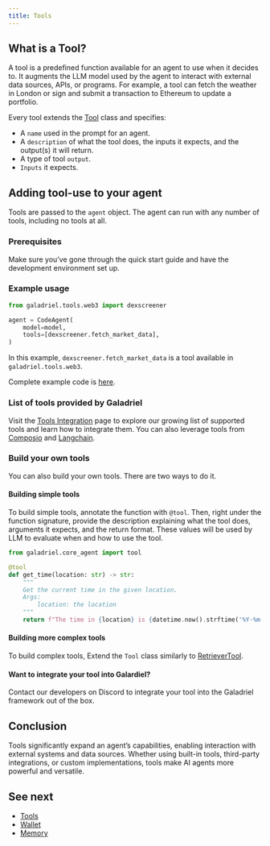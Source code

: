 ```yaml
---
title: Tools
---
```

## What is a Tool?

A tool is a predefined function available for an agent to use when it decides to. It augments the LLM model used by the agent to interact with external data sources, APIs, or programs. For example, a tool can fetch the weather in London or sign and submit a transaction to Ethereum to update a portfolio.

Every tool extends the [Tool](https://github.com/huggingface/smolagents/blob/main/src/smolagents/tools.py#L83) class and specifies:

- A `name` used in the prompt for an agent.
- A `description` of what the tool does, the inputs it expects, and the output(s) it will return.
- A type of tool `output`.
- `Inputs` it expects.

## Adding tool-use to your agent

Tools are passed to the `agent` object. The agent can run with any number of tools, including no tools at all.

### Prerequisites

Make sure you’ve gone through the quick start guide and have the development environment set up.

### Example usage

```python
from galadriel.tools.web3 import dexscreener

agent = CodeAgent(
    model=model,
    tools=[dexscreener.fetch_market_data],
)
```

In this example, `dexscreener.fetch_market_data` is a tool available in `galadriel.tools.web3`.

Complete example code is [here](https://github.com/galadriel-ai/galadriel/tree/main/examples/basic-web3).

### List of tools provided by Galadriel

Visit the [Tools Integration](/galadriel-network/integrations/tools) page to explore our growing list of supported tools and learn how to integrate them. You can also leverage tools from [Composio](https://composio.dev/) and [Langchain](https://python.langchain.com/v0.1/docs/modules/tools/).

### Build your own tools

You can also build your own tools. There are two ways to do it.

#### Building simple tools
To build simple tools, annotate the function with `@tool`.
Then, right under the function signature, provide the description explaining what the tool does, arguments it expects, and the return format. These values will be used by LLM to evaluate when and how to use the tool.


```python
from galadriel.core_agent import tool

@tool
def get_time(location: str) -> str:
    """
    Get the current time in the given location.
    Args:
        location: the location
    """
    return f"The time in {location} is {datetime.now().strftime('%Y-%m-%d %H:%M:%S')}"
```

#### Building more complex tools

To build complex tools, Extend the `Tool` class similarly to [RetrieverTool](https://github.com/galadriel-ai/galadriel/blob/main/galadriel/tools/retriever.py).

#### Want to integrate your tool into Galardiel?

Contact our developers on Discord to integrate your tool into the Galadriel framework out of the box.

## Conclusion

Tools significantly expand an agent’s capabilities, enabling interaction with external systems and data sources. Whether using built-in tools, third-party integrations, or custom implementations, tools make AI agents more powerful and versatile.

## See next

- [Tools](/galadriel-network/integrations/tools)
- [Wallet](/galadriel-network/concepts/wallet)
- [Memory](/galadriel-network/tutorials/memory)

